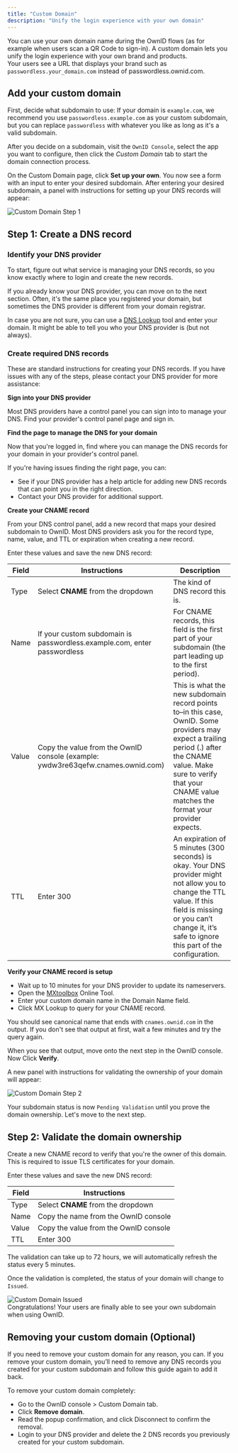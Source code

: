 ```yaml
---
title: "Custom Domain"
description: "Unify the login experience with your own domain"
---
```


You can use your own domain name during the OwnID flows (as for example when users scan a QR Code to sign-in). A custom domain lets you unify the login experience with your own brand and products. <br/> Your users see a URL that displays your brand such as `passwordless.your_domain.com` instead of passwordless.ownid.com.

## Add your custom domain

First, decide what subdomain to use:
If your domain is `example.com`, we recommend you use `passwordless.example.com` as your custom subdomain, but you can replace `passwordless` with whatever you like as long as it's a valid subdomain.

After you decide on a subdomain, visit the `OwnID Console`, select the app you want to configure, then click the _Custom Domain_ tab to start the domain connection process.

On the Custom Domain page, click **Set up your own**. You now see a form with an input to enter your desired subdomain. After entering your desired subdomain, a panel with instructions for setting up your DNS records will appear:

<Frame>
  <img src="/images/Custom_Domain_step1.png" alt="Custom Domain Step 1"></img>
</Frame>

## Step 1: Create a DNS record

### Identify your DNS provider

To start, figure out what service is managing your DNS records, so you know exactly where to login and create the new records.

If you already know your DNS provider, you can move on to the next section. Often, it's the same place you registered your domain, but sometimes the DNS provider is different from your domain registrar.

In case you are not sure, you can use a [DNS Lookup](https://mxtoolbox.com/DnsLookup.aspx) tool and enter your domain. It might be able to tell you who your DNS provider is (but not always).

### Create required DNS records

These are standard instructions for creating your DNS records. If you have issues with any of the steps, please contact your DNS provider for more assistance:

**Sign into your DNS provider**

Most DNS providers have a control panel you can sign into to manage your DNS. Find your provider's control panel page and sign in.

**Find the page to manage the DNS for your domain**

Now that you're logged in, find where you can manage the DNS records for your domain in your provider's control panel.

If you're having issues finding the right page, you can:

- See if your DNS provider has a help article for adding new DNS records that can point you in the right direction.
- Contact your DNS provider for additional support.

**Create your CNAME record**

From your DNS control panel, add a new record that maps your desired subdomain to OwnID. Most DNS providers ask you for the record type, name, value, and TTL or expiration when creating a new record.

Enter these values and save the new DNS record:

| Field                   | Instructions                                                                    | Description
| ----------------------- | ------------------------------------------------------------------------------- | ------------------------------------------ |
| Type                    | Select **CNAME** from the dropdown | The kind of DNS record this is.           |
| Name                    | If your custom subdomain is passwordless.example.com, enter passwordless        | For CNAME records, this field is the first part of your subdomain (the part leading up to the first period). |
| Value                   | Copy the value from the OwnID console (example: ywdw3re63qefw.cnames.ownid.com) | This is what the new subdomain record points to–in this case, OwnID. Some providers may expect a trailing period (.) after the CNAME value. Make sure to verify that your CNAME value matches the format your provider expects. |
| TTL                     | Enter 300                                                                       | An expiration of 5 minutes (300 seconds) is okay. Your DNS provider might not allow you to change the TTL value. If this field is missing or you can’t change it, it’s safe to ignore this part of the configuration. |

**Verify your CNAME record is setup**

- Wait up to 10 minutes for your DNS provider to update its nameservers.
- Open the [MXtoolbox](https://mxtoolbox.com/) Online Tool.
- Enter your custom domain name in the Domain Name field.
- Click MX Lookup to query for your CNAME record.

You should see canonical name that ends with `cnames.ownid.com` in the output. If you don't see that output at first, wait a few minutes and try the query again.

When you see that output, move onto the next step in the OwnID console. Now Click **Verify**. 

A new panel with instructions for validating the ownership of your domain will appear:

<Frame>
  <img src="/images/Custom_Domain_step2.png" alt="Custom Domain Step 2"></img>
</Frame>

Your subdomain status is now `Pending Validation` until you prove the domain ownership. Let's move to the next step.

## Step 2: Validate the domain ownership

Create a new CNAME record to verify that you're the owner of this domain. This is required to issue TLS certificates for your domain.

Enter these values and save the new DNS record:

| Field                   | Instructions                                                                    |
| ----------------------- | ------------------------------------------------------------------------------- | 
| Type                    | Select **CNAME** from the dropdown | What kind of DNS record this is.           |
| Name                    | Copy the name from the OwnID console                                            | 
| Value                   | Copy the value from the OwnID console                                           | 
| TTL                     | Enter 300                                                                       | 

<Info>
The validation can take up to 72 hours, we will automatically refresh the status every 5 minutes.
</Info>

Once the validation is completed, the status of your domain will change to `Issued`. 

<Frame>
  <img src="/images/Custom_Domain_step3.png" alt="Custom Domain Issued"></img>
</Frame>

<br/>
<Check> Congratulations! Your users are finally able to see your own subdomain when using OwnID. </Check>

## Removing your custom domain (Optional)

If you need to remove your custom domain for any reason, you can. If you remove your custom domain, you’ll need to remove any DNS records you created for your custom subdomain and follow this guide again to add it back.

To remove your custom domain completely:

- Go to the OwnID console > Custom Domain tab.
- Click **Remove domain**.
- Read the popup confirmation, and click Disconnect to confirm the removal.
- Login to your DNS provider and delete the 2 DNS records you previously created for your custom subdomain.